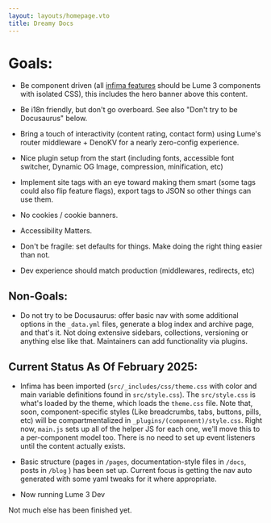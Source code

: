 ```yaml
---
layout: layouts/homepage.vto
title: Dreamy Docs
---
```


# Goals:

 - Be component driven (all [infima features](/features/) should be Lume 3 
   components with isolated CSS), this includes the hero banner above this 
   content.

 - Be i18n friendly, but don't go overboard. See also "Don't try to be 
   Docusaurus" below.

 - Bring a touch of interactivity (content rating, contact form) using Lume's
   router middleware + DenoKV for a nearly zero-config experience.

 - Nice plugin setup from the start (including fonts, accessible font switcher,
   Dynamic OG Image, compression, minification, etc)

 - Implement site tags with an eye toward making them smart (some tags could also
   flip feature flags), export tags to JSON so other things can use them.

 - No cookies / cookie banners. 

 - Accessibility Matters.

 - Don't be fragile: set defaults for things. Make doing the right thing easier 
   than not.

 - Dev experience should match production (middlewares, redirects, etc)

## Non-Goals:

 - Do not try to be Docusaurus: offer basic nav with some additional options in
   the `_data.yml` files, generate a blog index and archive page, and that's it.
   Not doing extensive sidebars, collections, versioning or anything else like 
   that. Maintainers can add functionality via plugins. 

## Current Status As Of February 2025:

  - Infima has been imported (`src/_includes/css/theme.css` with color and main variable
  definitions found in `src/style.css`). The `src/style.css` is what's loaded by the theme,
  which loads the `theme.css` file. Note that, soon, component-specific styles (Like breadcrumbs, 
  tabs, buttons, pills, etc) will be compartmentalized in `_plugins/(component)/style.css`. Right 
  now, `main.js` sets up all of the helper JS for each one, we'll move this to a per-component model 
  too. There is no need to set up event listeners until the content actually exists.

  - Basic structure (pages in `/pages`, documentation-style files in `/docs`, posts in `/blog`
  ) has been set up. Current focus is getting the nav auto generated with some yaml tweaks for
  it where appropriate.

  - Now running Lume 3 Dev 

Not much else has been finished yet. 
